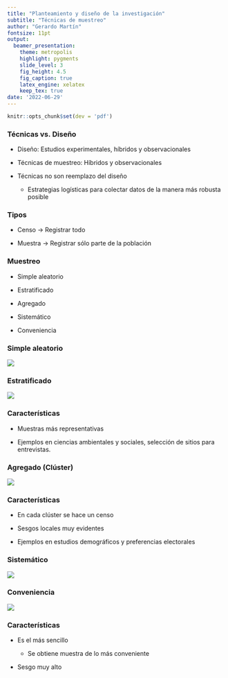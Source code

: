 ```yaml
---
title: "Planteamiento y diseño de la investigación"
subtitle: "Técnicas de muestreo"
author: "Gerardo Martín"
fontsize: 11pt
output:
  beamer_presentation:
    theme: metropolis
    highlight: pygments
    slide_level: 3
    fig_height: 4.5
    fig_caption: true
    latex_engine: xelatex
    keep_tex: true
date: '2022-06-29'
---
```


```r
knitr::opts_chunk$set(dev = 'pdf')
```

### Técnicas vs. Diseño

- Diseño: Estudios experimentales, híbridos y observacionales

- Técnicas de muestreo: Híbridos y observacionales

- Técnicas no son reemplazo del diseño

    - Estrategias logísticas para colectar datos de la manera más robusta posible

### Tipos

- Censo $\rightarrow$ Registrar todo

- Muestra $\rightarrow$ Registrar sólo parte de la población

### Muestreo

- Simple aleatorio

- Estratificado

- Agregado

- Sistemático

- Conveniencia

### Simple aleatorio

![](Figuras-tecnicas/Simple-aleatorio.png)

### Estratificado

![](Figuras-tecnicas/Estratificado.png)

### Características

- Muestras más representativas

- Ejemplos en ciencias ambientales y sociales, selección de sitios para entrevistas.

### Agregado (Clúster)

![](Figuras-tecnicas/Cluster.png)

### Características

- En cada clúster se hace un censo

- Sesgos locales muy evidentes

- Ejemplos en estudios demográficos y preferencias electorales

### Sistemático

![](Figuras-tecnicas/Sistematico.png)

### Conveniencia

![](Figuras-tecnicas/Conveniencia.png)

### Características

- Es el más sencillo

    - Se obtiene muestra de lo más conveniente

- Sesgo muy alto
